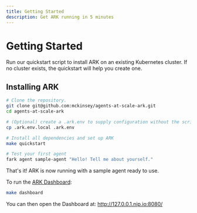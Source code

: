 ```yaml
---
title: Getting Started
description: Get ARK running in 5 minutes
---
```



# Getting Started

Run our quickstart script to install ARK on an existing Kubernetes cluster. If no cluster exists, the quickstart will help you create one.

## Installing ARK

```bash
# Clone the repository.
git clone git@github.com:mckinsey/agents-at-scale-ark.git
cd agents-at-scale-ark

# (Optional) create a .ark.env to supply configuration without the script prompting you interactively
cp .ark.env.local .ark.env

# Install all dependencies and set up ARK
make quickstart

# Test your first agent
fark agent sample-agent "Hello! Tell me about yourself."
```

That's it! ARK is now running with a sample agent ready to use.

To run the [ARK Dashboard](./user-guide/dashboard):

```bash
make dashboard
```

You can then open the Dashboard at: http://127.0.0.1.nip.io:8080/
